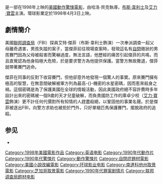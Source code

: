 {{noteTA
|T=zh-cn:终极密码战; zh-tw:終極密碼戰; zh-hk:水銀蒸發令;
|G1=Movie
|G2=Show
}}
{{Infobox Film
| name = 水銀蒸發令<br/>''Mercury Rising''
| image = Mercuryrisingposter.jpg
| caption = 電影海報
| director = {{le|哈洛·貝克|Harold Becker}}
| producer = [[Brian_Grazer|Brian Grazer]]<br>[[Karen_Kehela|Karen Kehela]]
| writer = '''原著：'''<br>[[Ryne_Douglas_Pearson|Ryne Douglas Pearson]]<br>'''劇本：'''<br>[[Lawrence_Konner|Lawrence Konner]]<br>[[Mark_Rosenthal|Mark Rosenthal]]
| starring = [[布鲁斯·威利斯|布鲁斯·威利斯]]<br>[[艾力·寶雲|艾力·寶雲]]<br>[[Miko_Hughes|Miko Hughes]]<br>[[Chi_McBride|Chi McBride]]<br>[[Kim_Dickens|Kim Dickens]]
| music = [[约翰·巴瑞|约翰·巴瑞]]
| cinematography = [[Michael_Seresin|Michael Seresin]]
| editing = [[Peter_Honess|Peter Honess]]
| studio = [[Imagine_Entertainment|Imagine Entertainment]]
| distributor = [[環球影業|環球影業]]
| released = 1998年4月3日
| runtime = 111分鐘
| country = {{USA}}
| language = 英語
| budget = {{USD|60000000}}
| gross = {{USD|93107289}}
| cn_name = 终极密码战
| hk_name = 水銀蒸發令
| tw_name = 終極密碼戰
}}
{{作品名稱|name=''Mercury Rising''|hk=水銀蒸發令|tw=終極密碼戰|equiv-cn=tw}}是一部在1998年上映的[[美國電影|美國]][[動作片|動作]][[驚悚片|驚悚]][[電影|電影]]，由哈洛·貝克執導，[[布斯·韋利士|布斯·韋利士]]及[[艾力·寶雲|艾力·寶雲]]主演。環球影業定於1998年4月3日上映。

== 劇情簡介 ==
美國[[聯邦調查局|聯邦調查局]]（FBI）探員艾特·傑菲（布斯·韋利士飾演）一次奉派調查一起父母離奇遇害，男孩失蹤的案子，當傑菲前往現場查案時，發現這名有[[自閉|自閉]]徵狀的男孩賽門因為父母被殺害而驚嚇過度，無法言語，他歷經的痛苦引起傑菲的共鳴，而且直覺認為他身陷極大危險，於是要求警方為他提供保護。當警方無故撒退，傑菲就帶著賽門逃命。

傑菲在同事的反對下收容賽門，但他卻意外地發現一個驚人的事實。原來賽門擁有極高的智慧，在無意間破解被軍方列為最高-{}-機密的水星密碼，因而惹來殺身之禍。這個密碼是為了保護美國在全球的情報活動，因此美國政府絕不容許費時多年設計出來的密碼被一個9歲的天才兒童破解，而負責國防工作的庫卓少校（[[艾力·寶雲|艾力·寶雲]]飾演）更不計任何代價對所有知情的人趕盡殺絕，以鞏固他的事業名聲。於是傑菲被逐出FBI，向警方求助也被拒於門外，只好單槍匹馬保護賽門，擺脫政府的追殺。

== 参见 ==
* {{en}}{{imdb title|0120749|水银蒸发令}}

{{Brian Grazer}}
{{DEFAULTSORT:Mercury Rising}}
[[Category:1998年美國電影作品|Category:1998年美國電影作品]]
[[Category:英语电影|Category:英语电影]]
[[Category:1990年代動作片|Category:1990年代動作片]]
[[Category:1990年代驚悚片|Category:1990年代驚悚片]]
[[Category:動作驚悚片|Category:動作驚悚片]]
[[Category:自閉症題材電影|Category:自閉症題材電影]]
[[Category:美國小說改編電影|Category:美國小說改編電影]]
[[Category:环球影业电影|Category:环球影业电影]]
[[Category:南達科他州取景電影|Category:南達科他州取景電影]]
[[Category:芝加哥取景電影|Category:芝加哥取景電影]]
[[Category:1990年代罪案剧情片|Category:1990年代罪案剧情片]]
[[Category:联邦调查局题材电影|Category:联邦调查局题材电影]]